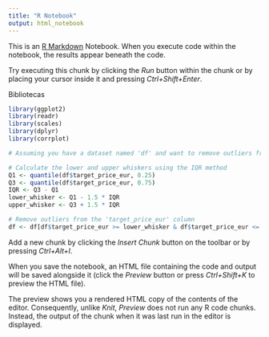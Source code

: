 ---
title: "R Notebook"
output: html_notebook
---

This is an [R Markdown](http://rmarkdown.rstudio.com) Notebook. When you execute code within the notebook, the results appear beneath the code. 

Try executing this chunk by clicking the *Run* button within the chunk or by placing your cursor inside it and pressing *Ctrl+Shift+Enter*. 

Bibliotecas
```{r}
library(ggplot2)
library(readr)
library(scales)
library(dplyr)
library(corrplot)
```

```{r}
# Assuming you have a dataset named 'df' and want to remove outliers from the 'target_price_eur' column

# Calculate the lower and upper whiskers using the IQR method
Q1 <- quantile(df$target_price_eur, 0.25)
Q3 <- quantile(df$target_price_eur, 0.75)
IQR <- Q3 - Q1
lower_whisker <- Q1 - 1.5 * IQR
upper_whisker <- Q3 + 1.5 * IQR

# Remove outliers from the 'target_price_eur' column
df <- df[df$target_price_eur >= lower_whisker & df$target_price_eur <= upper_whisker, ]
```

Add a new chunk by clicking the *Insert Chunk* button on the toolbar or by pressing *Ctrl+Alt+I*.

When you save the notebook, an HTML file containing the code and output will be saved alongside it (click the *Preview* button or press *Ctrl+Shift+K* to preview the HTML file).

The preview shows you a rendered HTML copy of the contents of the editor. Consequently, unlike *Knit*, *Preview* does not run any R code chunks. Instead, the output of the chunk when it was last run in the editor is displayed.
